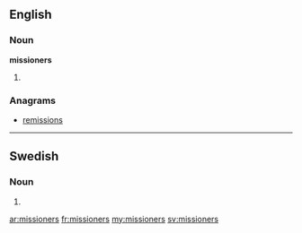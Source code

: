 ==English==

===Noun===
'''missioners'''

# {{plural of|[[missioner]]}}

===Anagrams===
* [[remissions#English|remissions]]

----

==Swedish==

===Noun===
{{head|sv|noun form}}

# {{sv-noun-form-indef-gen-pl|mission}}

[[ar:missioners]]
[[fr:missioners]]
[[my:missioners]]
[[sv:missioners]]